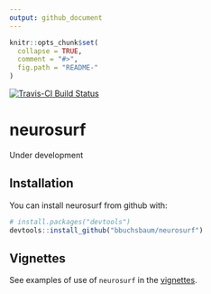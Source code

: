 ```yaml
---
output: github_document
---
```


<!-- README.md is generated from README.Rmd. Please edit that file -->

```r
knitr::opts_chunk$set(
  collapse = TRUE,
  comment = "#>",
  fig.path = "README-"
)
```
[![Travis-CI Build Status](https://travis-ci.org/bbuchsbaum/neurosurf.svg?branch=master)](https://travis-ci.org/bbuchsbaum/neurosurf)

# neurosurf

Under development

## Installation

You can install neurosurf from github with:

```r
# install.packages("devtools")
devtools::install_github("bbuchsbaum/neurosurf")
```

## Vignettes

See examples of use of `neurosurf` in the [vignettes](https://bbuchsbaum.github.io/neurosurf/articles/index.html).


